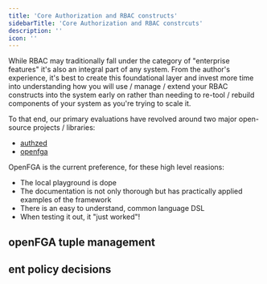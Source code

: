 ```yaml
---
title: 'Core Authorization and RBAC constructs'
sidebarTitle: 'Core Authorization and RBAC constrcuts'
description: ''
icon: ''
---
```

While RBAC may traditionally fall under the category of "enterprise features" it's also an integral part of any system. From the author's experience, it's best to create this foundational layer and invest more time into understanding how you will use / manage / extend your RBAC constructs into the system early on rather than needing to re-tool / rebuild components of your system as you're trying to scale it.

To that end, our primary evaluations have revolved around two major open-source projects / libraries:

- [authzed](https://authzed.com/)
- [openfga](https://openfga.dev/)

OpenFGA is the current preference, for these high level reasions:

- The local playground is dope
- The documentation is not only thorough but has practically applied examples of the framework
- There is an easy to understand, common language DSL
- When testing it out, it "just worked"!

## openFGA tuple management

## ent policy decisions